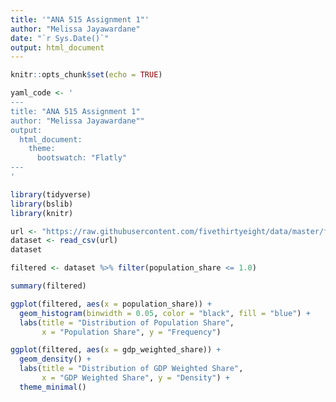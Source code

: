 ---
title: '"ANA 515 Assignment 1"'
author: "Melissa Jayawardane"
date: "`r Sys.Date()`"
output: html_document
---

```{r setup, include=FALSE}
knitr::opts_chunk$set(echo = TRUE)
```

```{r}
yaml_code <- '
---
title: "ANA 515 Assignment 1"
author: "Melissa Jayawardane""
output:
  html_document:
    theme:
      bootswatch: "Flatly"
---
'

```




```{r}
library(tidyverse)
library(bslib)
library(knitr)
```

```{r}
url <- "https://raw.githubusercontent.com/fivethirtyeight/data/master/fifa/fifa_countries_audience.csv"
dataset <- read_csv(url)
dataset
```

```{r}
filtered <- dataset %>% filter(population_share <= 1.0)
```

```{r}
summary(filtered)
```

```{r}
ggplot(filtered, aes(x = population_share)) +
  geom_histogram(binwidth = 0.05, color = "black", fill = "blue") +
  labs(title = "Distribution of Population Share",
       x = "Population Share", y = "Frequency")
```


```{r}
ggplot(filtered, aes(x = gdp_weighted_share)) +
  geom_density() +
  labs(title = "Distribution of GDP Weighted Share",
       x = "GDP Weighted Share", y = "Density") +
  theme_minimal()
```

